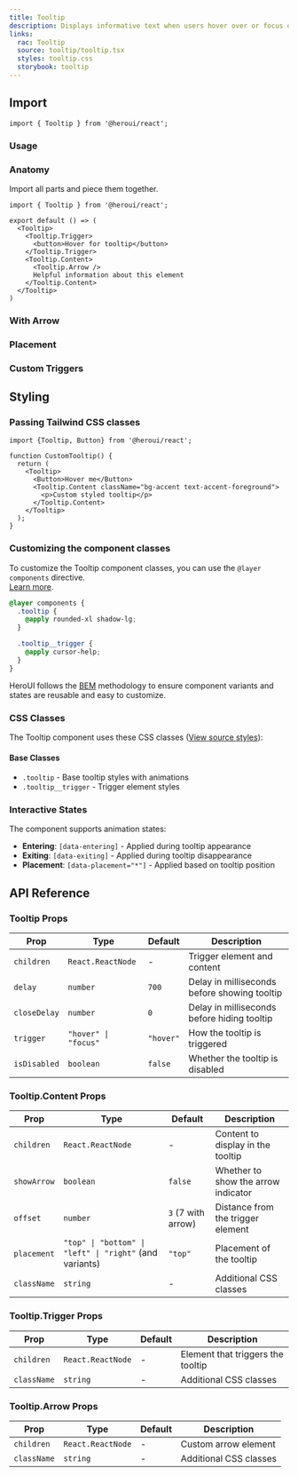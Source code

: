 ```yaml
---
title: Tooltip
description: Displays informative text when users hover over or focus on an element
links:
  rac: Tooltip
  source: tooltip/tooltip.tsx
  styles: tooltip.css
  storybook: tooltip
---
```


## Import

```tsx
import { Tooltip } from '@heroui/react';
```

### Usage

<ComponentPreview
  name="tooltip-basic"
/>

### Anatomy

Import all parts and piece them together.

```tsx
import { Tooltip } from '@heroui/react';

export default () => (
  <Tooltip>
    <Tooltip.Trigger>
      <button>Hover for tooltip</button>
    </Tooltip.Trigger>
    <Tooltip.Content>
      <Tooltip.Arrow />
      Helpful information about this element
    </Tooltip.Content>
  </Tooltip>
)
```

### With Arrow

<ComponentPreview
  name="tooltip-with-arrow"
/>

### Placement

<ComponentPreview
  name="tooltip-placement"
/>

### Custom Triggers

<ComponentPreview
  name="tooltip-custom-trigger"
/>

## Styling

### Passing Tailwind CSS classes

```tsx
import {Tooltip, Button} from '@heroui/react';

function CustomTooltip() {
  return (
    <Tooltip>
      <Button>Hover me</Button>
      <Tooltip.Content className="bg-accent text-accent-foreground">
        <p>Custom styled tooltip</p>
      </Tooltip.Content>
    </Tooltip>
  );
}
```

### Customizing the component classes

To customize the Tooltip component classes, you can use the `@layer components` directive.
<br/>[Learn more](https://tailwindcss.com/docs/adding-custom-styles#adding-component-classes).

```css
@layer components {
  .tooltip {
    @apply rounded-xl shadow-lg;
  }

  .tooltip__trigger {
    @apply cursor-help;
  }
}
```

HeroUI follows the [BEM](https://getbem.com/) methodology to ensure component variants and states are reusable and easy to customize.

### CSS Classes

The Tooltip component uses these CSS classes ([View source styles](https://github.com/heroui-inc/heroui/blob/v3/packages/styles/components/tooltip.css)):

#### Base Classes
- `.tooltip` - Base tooltip styles with animations
- `.tooltip__trigger` - Trigger element styles

### Interactive States

The component supports animation states:

- **Entering**: `[data-entering]` - Applied during tooltip appearance
- **Exiting**: `[data-exiting]` - Applied during tooltip disappearance
- **Placement**: `[data-placement="*"]` - Applied based on tooltip position

## API Reference

### Tooltip Props

| Prop | Type | Default | Description |
|------|------|---------|-------------|
| `children` | `React.ReactNode` | - | Trigger element and content |
| `delay` | `number` | `700` | Delay in milliseconds before showing tooltip |
| `closeDelay` | `number` | `0` | Delay in milliseconds before hiding tooltip |
| `trigger` | `"hover" \| "focus"` | `"hover"` | How the tooltip is triggered |
| `isDisabled` | `boolean` | `false` | Whether the tooltip is disabled |

### Tooltip.Content Props

| Prop | Type | Default | Description |
|------|------|---------|-------------|
| `children` | `React.ReactNode` | - | Content to display in the tooltip |
| `showArrow` | `boolean` | `false` | Whether to show the arrow indicator |
| `offset` | `number` | `3` (7 with arrow) | Distance from the trigger element |
| `placement` | `"top" \| "bottom" \| "left" \| "right"` (and variants) | `"top"` | Placement of the tooltip |
| `className` | `string` | - | Additional CSS classes |

### Tooltip.Trigger Props

| Prop | Type | Default | Description |
|------|------|---------|-------------|
| `children` | `React.ReactNode` | - | Element that triggers the tooltip |
| `className` | `string` | - | Additional CSS classes |

### Tooltip.Arrow Props

| Prop | Type | Default | Description |
|------|------|---------|-------------|
| `children` | `React.ReactNode` | - | Custom arrow element |
| `className` | `string` | - | Additional CSS classes |
